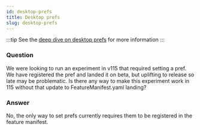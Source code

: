 ```yaml
---
id: desktop-prefs
title: Desktop prefs
slug: desktop-prefs
---
```


:::tip
See the [deep dive on desktop prefs](/desktop-pref-experiments) for more information
:::

### Question
We were looking to run an experiment in v115 that required setting a pref. We have registered the pref and landed it on beta, but uplifting to release so late may be problematic. Is there any way to make this experiment work in 115 without that update to FeatureManifest.yaml landing?

### Answer
No, the only way to set prefs currently requires them to be registered in the feature manifest.

